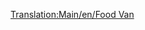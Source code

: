[[Translation:Main/en/Food Van]]{{Template:Vagoni/It
|Picture=[[File:en/Foodvan.png]]
|Name=Vagone alimentari
|NormalCost=€ 2.238
|NormalWeight=22 / 47 t
|NormalCapacity=25 tonnellate di cibo
|MonoCost="
|MonoWeight=22 / 52 t
|MonoCapacity=30 tonnellate di cibo
|MagCost="
|MagWeight=22 / 54 t
|MagCapacity=32 tonnellate di cibo
|Description=Questo carro trasporta la produzione delle industrie alimentari alle città. Disponibile solo per i climi [[Main/en/Clima#Sub-artico|sub-artico]] e [[Main/en/Clima#Tropicale|tropicale]].
}}
